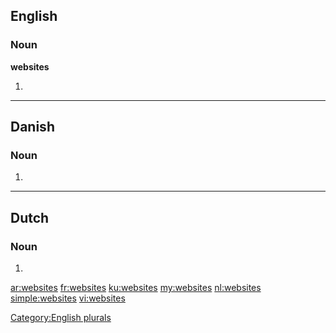 ==English==

===Noun===
'''websites'''

# {{plural of|website}}

[[Category:English plurals]]

----

==Danish==

===Noun===
{{head|da|noun form|g=n|g2=c}}

# {{form of|plural indefinite|website|lang=da}}

----

==Dutch==

===Noun===
{{head|nl}}

# {{nl-noun-form-of|pl=1|website}}

[[ar:websites]]
[[fr:websites]]
[[ku:websites]]
[[my:websites]]
[[nl:websites]]
[[simple:websites]]
[[vi:websites]]